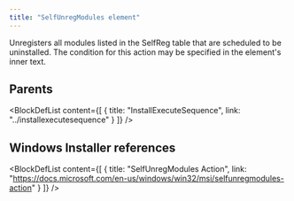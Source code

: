 ```yaml
---
title: "SelfUnregModules element"
---
```



Unregisters all modules listed in the SelfReg table that are scheduled to be uninstalled. The condition for this action may be specified in the element's inner text.


## Parents

<BlockDefList content={[
    {
      title: "InstallExecuteSequence",
      link: "../installexecutesequence"
    }
  ]}
/>

## Windows Installer references

<BlockDefList content={[
    {
      title: "SelfUnregModules Action",
      link: "https://docs.microsoft.com/en-us/windows/win32/msi/selfunregmodules-action"
    }
  ]}
/>

